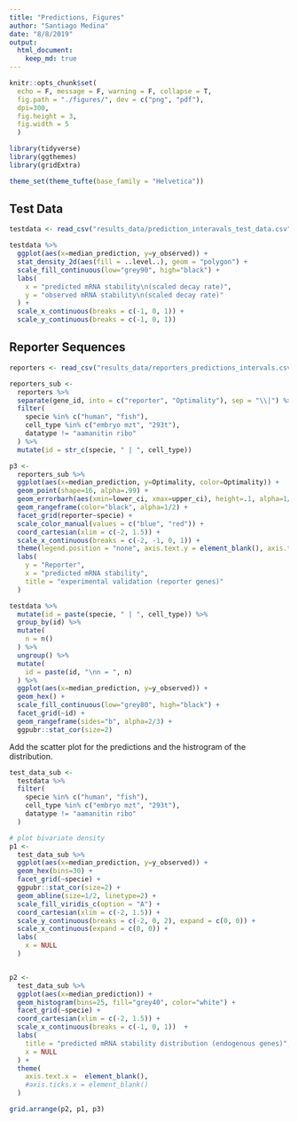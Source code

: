 ```yaml
---
title: "Predictions, Figures"
author: "Santiago Medina"
date: "8/8/2019"
output: 
  html_document:
    keep_md: true
---
```


```r
knitr::opts_chunk$set(
  echo = F, message = F, warning = F, collapse = T,
  fig.path = "./figures/", dev = c("png", "pdf"),
  dpi=300,
  fig.height = 3,
  fig.width = 5
  )

library(tidyverse)
library(ggthemes)
library(gridExtra)

theme_set(theme_tufte(base_family = "Helvetica"))
```



## Test Data 


```r
testdata <- read_csv("results_data/prediction_interavals_test_data.csv")

testdata %>% 
  ggplot(aes(x=median_prediction, y=y_observed)) + 
  stat_density_2d(aes(fill = ..level..), geom = "polygon") +
  scale_fill_continuous(low="grey90", high="black") +
  labs(
    x = "predicted mRNA stability\n(scaled decay rate)",
    y = "observed mRNA stability\n(scaled decay rate)"
  ) +
  scale_x_continuous(breaks = c(-1, 0, 1)) +
  scale_y_continuous(breaks = c(-1, 0, 1))
```


## Reporter Sequences

```r
reporters <- read_csv("results_data/reporters_predictions_intervals.csv")

reporters_sub <- 
  reporters %>% 
  separate(gene_id, into = c("reporter", "Optimality"), sep = "\\|") %>% 
  filter(
    specie %in% c("human", "fish"),
    cell_type %in% c("embryo mzt", "293t"),
    datatype != "aamanitin ribo"
  ) %>% 
  mutate(id = str_c(specie, " | ", cell_type))

p3 <- 
  reporters_sub %>% 
  ggplot(aes(x=median_prediction, y=Optimality, color=Optimality)) +
  geom_point(shape=16, alpha=.99) +
  geom_errorbarh(aes(xmin=lower_ci, xmax=upper_ci), height=.1, alpha=1/2) +
  geom_rangeframe(color="black", alpha=1/2) +
  facet_grid(reporter~specie) +
  scale_color_manual(values = c("blue", "red")) +
  coord_cartesian(xlim = c(-2, 1.5)) +
  scale_x_continuous(breaks = c(-2, -1, 0, 1)) +
  theme(legend.position = "none", axis.text.y = element_blank(), axis.ticks.y = element_blank()) +
  labs(
    y = "Reporter",
    x = "predicted mRNA stability",
    title = "experimental validation (reporter genes)"
  )
```


```r
testdata %>% 
  mutate(id = paste(specie, " | ", cell_type)) %>% 
  group_by(id) %>% 
  mutate(
    n = n()
  ) %>% 
  ungroup() %>% 
  mutate(
    id = paste(id, "\nn = ", n)
  ) %>% 
  ggplot(aes(x=median_prediction, y=y_observed)) +
  geom_hex() +
  scale_fill_continuous(low="grey80", high="black") +
  facet_grid(~id) +
  geom_rangeframe(sides="b", alpha=2/3) +
  ggpubr::stat_cor(size=2) 
```



Add the scatter plot for the predictions and the histrogram of the distribution.

```r
test_data_sub <- 
  testdata %>% 
  filter(
    specie %in% c("human", "fish"),
    cell_type %in% c("embryo mzt", "293t"),
    datatype != "aamanitin ribo"
  )

# plot bivariate density
p1 <- 
  test_data_sub %>% 
  ggplot(aes(x=median_prediction, y=y_observed)) +
  geom_hex(bins=30) +
  facet_grid(~specie) +
  ggpubr::stat_cor(size=2) +
  geom_abline(size=1/2, linetype=2) +
  scale_fill_viridis_c(option = "A") +
  coord_cartesian(xlim = c(-2, 1.5)) +
  scale_y_continuous(breaks = c(-2, 0, 2), expand = c(0, 0)) +
  scale_x_continuous(expand = c(0, 0)) +
  labs(
    x = NULL
  )


p2 <- 
  test_data_sub %>% 
  ggplot(aes(x=median_prediction)) +
  geom_histogram(bins=25, fill="grey40", color="white") +
  facet_grid(~specie) +
  coord_cartesian(xlim = c(-2, 1.5)) +
  scale_x_continuous(breaks = c(-1, 0, 1))  +
  labs(
    title = "predicted mRNA stability distribution (endogenous genes)",
    x = NULL
  ) +
  theme(
    axis.text.x =  element_blank(),
    #axis.ticks.x = element_blank()
  )

grid.arrange(p2, p1, p3)


```

